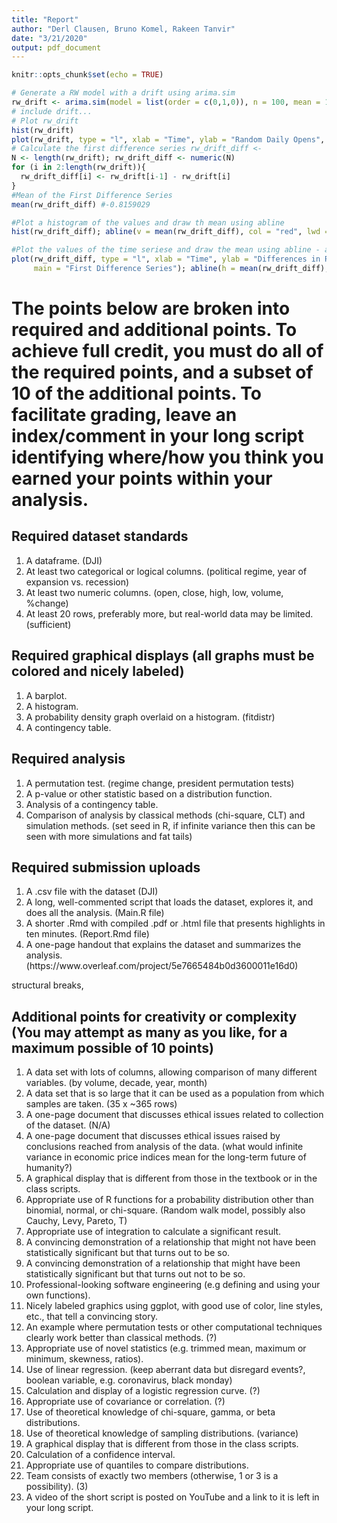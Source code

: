 ```yaml
---
title: "Report"
author: "Derl Clausen, Bruno Komel, Rakeen Tanvir"
date: "3/21/2020"
output: pdf_document
---
```


```r
knitr::opts_chunk$set(echo = TRUE)
```

```r
# Generate a RW model with a drift using arima.sim
rw_drift <- arima.sim(model = list(order = c(0,1,0)), n = 100, mean = 1)
# include drift...
# Plot rw_drift
hist(rw_drift)
plot(rw_drift, type = "l", xlab = "Time", ylab = "Random Daily Opens", main = "Random Walk Model")
# Calculate the first difference series rw_drift_diff <-
N <- length(rw_drift); rw_drift_diff <- numeric(N)
for (i in 2:length(rw_drift)){
  rw_drift_diff[i] <- rw_drift[i-1] - rw_drift[i]
}
#Mean of the First Difference Series
mean(rw_drift_diff) #-0.8159029

#Plot a histogram of the values and draw th mean using abline
hist(rw_drift_diff); abline(v = mean(rw_drift_diff), col = "red", lwd = 3)

#Plot the values of the time seriese and draw the mean using abline - and we get a constant mean!
plot(rw_drift_diff, type = "l", xlab = "Time", ylab = "Differences in Random Daily Opens",
     main = "First Difference Series"); abline(h = mean(rw_drift_diff), col = "red", lwd = 3)

```


# The points below are broken into required and additional points. To achieve full credit, you must do all of the required points, and a subset of 10 of the additional points. To facilitate grading, leave an index/comment in your long script identifying where/how you think you earned your points within your analysis.

## Required dataset standards
1. A dataframe. (DJI)
2. At least two categorical or logical columns. (political regime, year of expansion vs. recession)
3. At least two numeric columns. (open, close, high, low, volume, %change)
4. At least 20 rows, preferably more, but real-world data may be limited. (sufficient)

## Required graphical displays (all graphs must be colored and nicely labeled)
1. A barplot.
2. A histogram.
3. A probability density graph overlaid on a histogram. (fitdistr)
4. A contingency table.

## Required analysis
1. A permutation test. (regime change, president permutation tests)
2. A p-value or other statistic based on a distribution function.
3. Analysis of a contingency table.
4. Comparison of analysis by classical methods (chi-square, CLT) and simulation methods. (set seed in R, if infinite variance then this can be seen with more simulations and fat tails)

## Required submission uploads
1. A .csv file with the dataset (DJI)
2. A long, well-commented script that loads the dataset, explores it, and does all the analysis. (Main.R file)
3. A shorter .Rmd with compiled .pdf or .html file that presents highlights in ten minutes. (Report.Rmd file)
4. A one-page handout that explains the dataset and summarizes the analysis. (https://www.overleaf.com/project/5e7665484b0d3600011e16d0)

structural breaks,  

## Additional points for creativity or complexity (You may attempt as many as you like, for a maximum possible of 10 points)
1. A data set with lots of columns, allowing comparison of many different variables. (by volume, decade, year, month)
2. A data set that is so large that it can be used as a population from which samples are taken. (35 x ~365 rows)
3. A one-page document that discusses ethical issues related to collection of the dataset. (N/A)
4. A one-page document that discusses ethical issues raised by conclusions reached from analysis of the data. (what would infinite variance in economic price indices mean for the long-term future of humanity?)
5. A graphical display that is different from those in the textbook or in the class scripts.
6. Appropriate use of R functions for a probability distribution other than binomial, normal, or chi-square. (Random walk model, possibly also Cauchy, Levy, Pareto, T)
7. Appropriate use of integration to calculate a significant result.
8. A convincing demonstration of a relationship that might not have been statistically significant but that turns out to be so.
9. A convincing demonstration of a relationship that might have been statistically significant but that turns out not to be so.
10. Professional-looking software engineering (e.g defining and using your own functions).
11. Nicely labeled graphics using ggplot, with good use of color, line styles, etc., that tell a convincing story. 
12. An example where permutation tests or other computational techniques clearly work better than classical methods. (?)
13. Appropriate use of novel statistics (e.g. trimmed mean, maximum or minimum, skewness, ratios).
14. Use of linear regression. (keep aberrant data but disregard events?, boolean variable, e.g. coronavirus, black monday)
15. Calculation and display of a logistic regression curve. (?)
16. Appropriate use of covariance or correlation. (?)
17. Use of theoretical knowledge of chi-square, gamma, or beta distributions.
18. Use of theoretical knowledge of sampling distributions. (variance)
19. A graphical display that is different from those in the class scripts.
20. Calculation of a confidence interval. 
21. Appropriate use of quantiles to compare distributions.
22. Team consists of exactly two members (otherwise, 1 or 3 is a possibility). (3)
23. A video of the short script is posted on YouTube and a link to it is left in your long script. 
